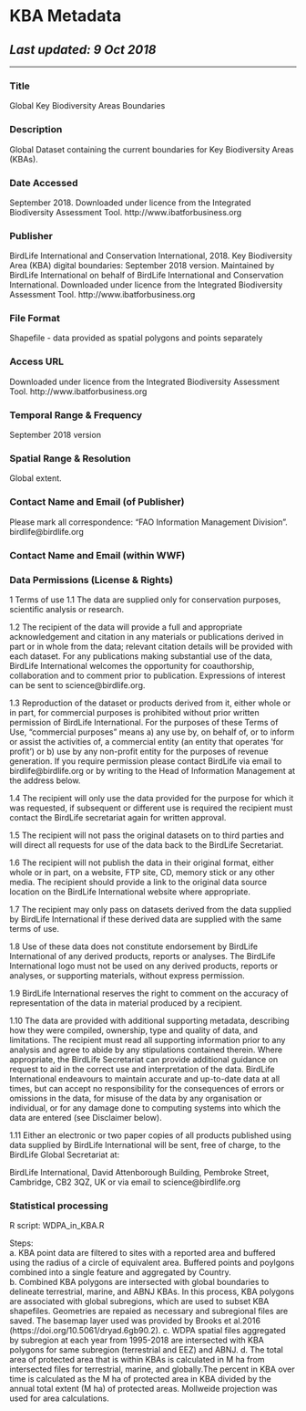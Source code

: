 # KBA Metadata
## _Last updated: 9 Oct 2018_
___

### Title
Global Key Biodiversity Areas Boundaries    

### Description
Global Dataset containing the current boundaries for Key Biodiversity Areas (KBAs).  

### Date Accessed  
September 2018. Downloaded under licence from the Integrated Biodiversity Assessment Tool. http://www.ibatforbusiness.org  

### Publisher  
BirdLife International and Conservation International, 2018. Key Biodiversity Area (KBA) digital boundaries: September 2018 version. Maintained by BirdLife International on behalf of BirdLife International and Conservation International. Downloaded under licence from the Integrated Biodiversity Assessment Tool. http://www.ibatforbusiness.org

### File Format  
Shapefile - data provided as spatial polygons and points separately   

### Access URL  
Downloaded under licence from the Integrated Biodiversity Assessment Tool. http://www.ibatforbusiness.org

### Temporal Range & Frequency
September 2018 version     

### Spatial Range & Resolution
Global extent.   

### Contact Name and Email (of Publisher)
Please mark all correspondence: “FAO Information Management Division”.
birdlife@birdlife.org  

### Contact Name and Email (within WWF)
  

### Data Permissions (License & Rights)
1	Terms of use
1.1	The data are supplied only for conservation purposes, scientific analysis or research.

1.2	The recipient of the data will provide a full and appropriate acknowledgement and citation in any materials or publications derived in part or in whole from the data; relevant citation details will be provided with each dataset. For any publications making substantial use of the data, BirdLife International welcomes the opportunity for coauthorship, collaboration and to comment prior to publication. Expressions of interest can be sent to science@birdlife.org.

1.3	Reproduction of the dataset or products derived from it, either whole or in part, for commercial purposes is prohibited without prior written permission of BirdLife International. For the purposes of these Terms of Use, “commercial purposes” means a) any use by, on behalf of, or to inform or assist the activities of, a commercial entity (an entity that operates ‘for profit’) or b) use by any non-profit entity for the purposes of revenue generation. If you require permission please contact BirdLife via email to birdlife@birdlife.org or by writing to the Head of Information Management at the address below.

1.4	The recipient will only use the data provided for the purpose for which it was requested, if subsequent or different use is required the recipient must contact the BirdLife secretariat again for written approval.

1.5	The recipient will not pass the original datasets on to third parties and will direct all requests for use of the data back to the BirdLife Secretariat. 

1.6	The recipient will not publish the data in their original format, either whole or in part, on a website, FTP site, CD, memory stick or any other media. The recipient should provide a link to the original data source location on the BirdLife International website where appropriate. 

1.7	The recipient may only pass on datasets derived from the data supplied by BirdLife International if these derived data are supplied with the same terms of use.

1.8	Use of these data does not constitute endorsement by BirdLife International of any derived products, reports or analyses. The BirdLife International logo must not be used on any derived products, reports or analyses, or supporting materials, without express permission.

1.9	BirdLife International reserves the right to comment on the accuracy of representation of the data in material produced by a recipient.

1.10	The data are provided with additional supporting metadata, describing how they were compiled, ownership, type and quality of data, and limitations.  The recipient must read all supporting information prior to any analysis and agree to abide by any stipulations contained therein. Where appropriate, the BirdLife Secretariat can provide additional guidance on request to aid in the correct use and interpretation of the data. BirdLife International endeavours to maintain accurate and up-to-date data at all times, but can accept no responsibility for the consequences of errors or omissions in the data, for misuse of the data by any organisation or individual, or for any damage done to computing systems into which the data are entered (see Disclaimer below).

1.11	Either an electronic or two paper copies of all products published using data supplied by BirdLife International will be sent, free of charge, to the BirdLife Global Secretariat at:

BirdLife International, David Attenborough Building, Pembroke Street, Cambridge, CB2 3QZ, UK or via email to science@birdlife.org


###  Statistical processing  

R script: WDPA_in_KBA.R
  
Steps:    
a. KBA point data are filtered to sites with a reported area and buffered using the radius of a circle of equivalent area. Buffered points and poylgons combined into a single feature and aggregated by Country.         
b. Combined KBA polygons are intersected with global boundaries to delineate terrestrial, marine, and ABNJ KBAs. In this process, KBA polygons are associated with global subregions, which are used to subset KBA shapefiles. Geometries are repaied as necessary and subregional files are saved. The basemap layer used was provided by Brooks et al.2016 (https://doi.org/10.5061/dryad.6gb90.2). 
c. WDPA spatial files aggregated by subregion at each year from 1995-2018 are intersected with KBA polygons for same subregion (terrestrial and EEZ) and ABNJ. 
d. The total area of protected area that is within KBAs is calculated in M ha from intersected files for terrestrial, marine, and globally.The percent in KBA over time is calculated as the M ha of protected area in KBA divided by the annual total extent (M ha) of protected areas. Mollweide projection was used for area calculations. 

